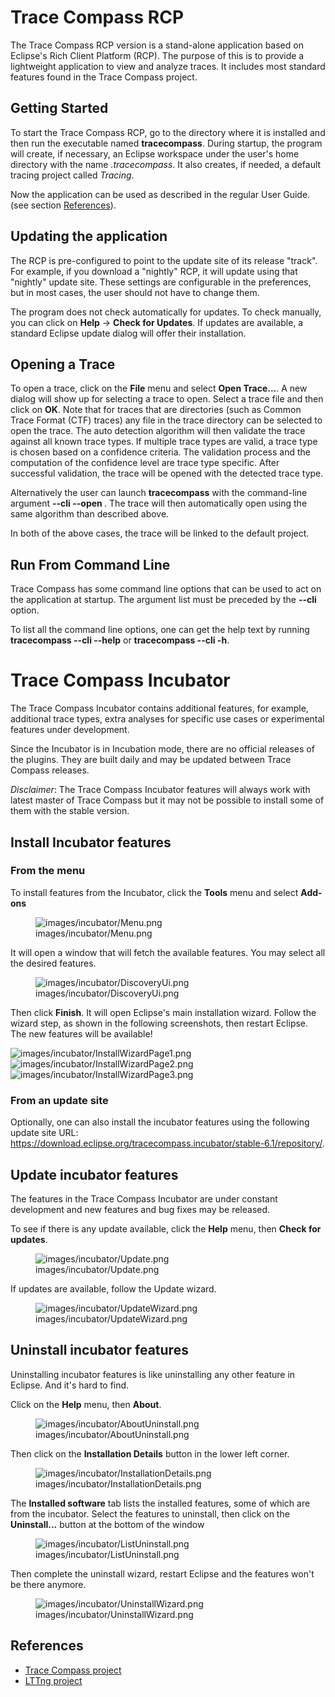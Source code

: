 
= Trace Compass RCP =

The Trace Compass RCP version is a stand-alone application based on Eclipse's
Rich Client Platform (RCP). The purpose of this is to provide a lightweight
application to view and analyze traces. It includes most standard features found
in the Trace Compass project.

== Getting Started ==

To start the Trace Compass RCP, go to the directory where it is installed and
then run the executable named '''tracecompass'''. During startup, the program
will create, if necessary, an Eclipse workspace under the user's home directory
with the name ''.tracecompass''. It also creates, if needed, a default tracing
project called ''Tracing''.

Now the application can be used as described in the regular User Guide. (see
section [[#References | References]]).

== Updating the application ==

The RCP is pre-configured to point to the update site of its release "track".
For example, if you download a "nightly" RCP, it will update using that
"nightly" update site. These settings are configurable in the preferences, but
in most cases, the user should not have to change them.

The program does not check automatically for updates. To check manually, you can
click on '''Help''' -> '''Check for Updates'''. If updates are available, a
standard Eclipse update dialog will offer their installation.

== Opening a Trace ==

To open a trace, click on the '''File''' menu and select '''Open Trace...'''.
A new dialog will show up for selecting a trace to open. Select a trace file
and then click on '''OK'''. Note that for traces that are directories
(such as Common Trace Format (CTF) traces) any file in the trace directory can
be selected to open the trace. The auto detection algorithm will then validate
the trace against all known trace types. If multiple trace types are valid, a
trace type is chosen based on a confidence criteria. The validation process and
the computation of the confidence level are trace type specific. After
successful validation, the trace will be opened with the detected trace type.

Alternatively the user can launch '''tracecompass''' with the command-line
argument '''--cli --open <trace-path>'''. The trace will then automatically open 
using the same algorithm than described above.

In both of the above cases, the trace will be linked to the default project.

== Run From Command Line ==

Trace Compass has some command line options that can be used to act on the application at startup. The argument list must be preceded by the '''--cli''' option.

To list all the command line options, one can get the help text by running '''tracecompass --cli --help''' or '''tracecompass --cli -h'''.

= Trace Compass Incubator =

The Trace Compass Incubator contains additional features, for example, additional trace types, extra analyses for specific use cases or experimental features under development.

Since the Incubator is in Incubation mode, there are no official releases of the plugins. They are built daily and may be updated between Trace Compass releases.

''Disclaimer'': The Trace Compass Incubator features will always work with latest master of Trace Compass but it may not be possible to install some of them with the stable version.

== Install Incubator features ==

=== From the menu ===

To install features from the Incubator, click the '''Tools''' menu and select '''Add-ons'''

[[Image:images/incubator/Menu.png]]

It will open a window that will fetch the available features. You may select all the desired features.

[[Image:images/incubator/DiscoveryUi.png]]

Then click '''Finish'''. It will open Eclipse's main installation wizard. Follow the wizard step, as shown in the following screenshots, then restart Eclipse. The new features will be available!

[[Image:images/incubator/InstallWizardPage1.png]]
[[Image:images/incubator/InstallWizardPage2.png]]
[[Image:images/incubator/InstallWizardPage3.png]]

=== From an update site ===

Optionally, one can also install the incubator features using the following update site URL: https://download.eclipse.org/tracecompass.incubator/stable-6.1/repository/.

== Update incubator features ==

The features in the Trace Compass Incubator are under constant development and new features and bug fixes may be released.

To see if there is any update available, click the '''Help''' menu, then '''Check for updates'''. 

[[Image:images/incubator/Update.png]]

If updates are available, follow the Update wizard.

[[Image:images/incubator/UpdateWizard.png]]

== Uninstall incubator features ==

Uninstalling incubator features is like uninstalling any other feature in Eclipse. And it's hard to find.

Click on the '''Help''' menu, then '''About'''.

[[Image:images/incubator/AboutUninstall.png]]

Then click on the '''Installation Details''' button in the lower left corner.

[[Image:images/incubator/InstallationDetails.png]]

The '''Installed software''' tab lists the installed features, some of which are from the incubator. Select the features to uninstall, then click on the '''Uninstall...''' button at the bottom of the window

[[Image:images/incubator/ListUninstall.png]]

Then complete the uninstall wizard, restart Eclipse and the features won't be there anymore.

[[Image:images/incubator/UninstallWizard.png]]

== References ==

* [http://www.eclipse.org/tracecompass Trace Compass project]
* [http://www.lttng.org/ LTTng project]

